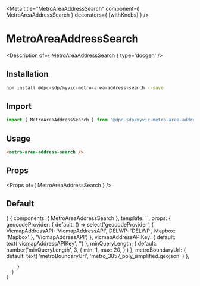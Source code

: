 
<Meta title="MetroAreaAddressSearch" component={ MetroAreaAddressSearch } decorators={ [withKnobs] } />

# MetroAreaAddressSearch

<Description of={ MetroAreaAddressSearch } type='docgen' />

## Installation

```bash
npm install @dpc-sdp/myvic-metro-area-address-search --save
```

## Import

```javascript
import { MetroAreaAddressSearch } from '@dpc-sdp/myvic-metro-area-address-search'
```

## Usage

```html
<metro-area-address-search />
```

## Props

<Props of={ MetroAreaAddressSearch } />

## Default

<Preview>
  <Story name="Default">
    {
      {
        components: { MetroAreaAddressSearch },
        template: `<metro-area-address-search
          :minQueryLength="minQueryLength"
          :provider="geocodeProvider"
          :vicmapAddressAPIKey="vicmapAddressAPIKey"
          :metroBoundaryUrl="metroBoundaryUrl"
        />`,
        props: {
          geocodeProvider: {
            default: () => select('geocodeProvider', { VicmapAddressAPI: 'VicmapAddressAPI', DELWP: 'DELWP', Mapbox: 'Mapbox' }, 'VicmapAddressAPI')
          },
          vicmapAddressAPIKey: {
            default: text('vicmapAddressAPIKey', '')
          },
          minQueryLength: {
            default: number('minQueryLength', 3,
              {
                min: 1,
                max: 20,
              }
            )
          },
          metroBoundaryUrl: {
            default: text(
              'metroBoundaryUrl',
              'metro_3857_poly_simplified.geojson'
            )
          },
        
        }
      }
    }
  </Story>
</Preview>

